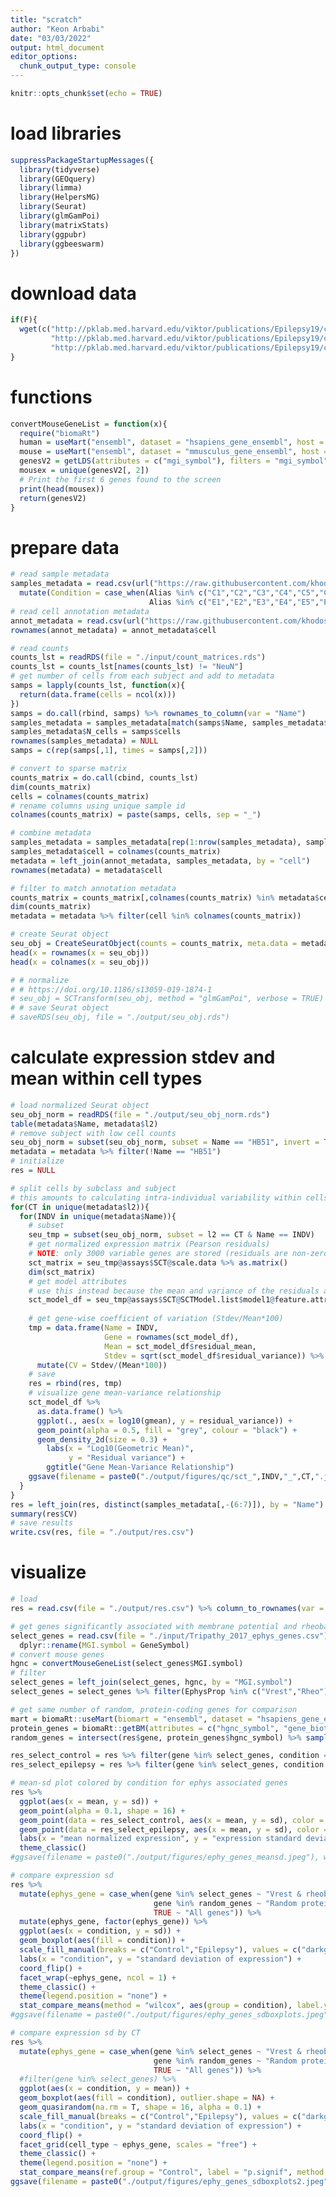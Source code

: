 ```yaml
---
title: "scratch"
author: "Keon Arbabi"
date: "03/03/2022"
output: html_document
editor_options: 
  chunk_output_type: console
---
```


```r
knitr::opts_chunk$set(echo = TRUE)
```

# load libraries 
```r
suppressPackageStartupMessages({
  library(tidyverse)
  library(GEOquery)
  library(limma)
  library(HelpersMG)
  library(Seurat)
  library(glmGamPoi)
  library(matrixStats)
  library(ggpubr)
  library(ggbeeswarm)
})
```

# download data
```r
if(F){
  wget(c("http://pklab.med.harvard.edu/viktor/publications/Epilepsy19/count_matrices.rds",
         "http://pklab.med.harvard.edu/viktor/publications/Epilepsy19/con_filt_cells.rds",
         "http://pklab.med.harvard.edu/viktor/publications/Epilepsy19/con_filt_samples.rds"))
}
```

# functions
```r
convertMouseGeneList = function(x){
  require("biomaRt")
  human = useMart("ensembl", dataset = "hsapiens_gene_ensembl", host = "https://dec2021.archive.ensembl.org/")
  mouse = useMart("ensembl", dataset = "mmusculus_gene_ensembl", host = "https://dec2021.archive.ensembl.org/")
  genesV2 = getLDS(attributes = c("mgi_symbol"), filters = "mgi_symbol", values = x , mart = mouse, attributesL = c("hgnc_symbol"), martL = human, uniqueRows=T)
  mousex = unique(genesV2[, 2])
  # Print the first 6 genes found to the screen
  print(head(mousex))
  return(genesV2)
}
```

# prepare data 
```r
# read sample metadata
samples_metadata = read.csv(url("https://raw.githubusercontent.com/khodosevichlab/Epilepsy19/master/metadata/sample_info.csv")) %>%
  mutate(Condition = case_when(Alias %in% c("C1","C2","C3","C4","C5","C6","C7","C8","C9","C10") ~ "Control",
                               Alias %in% c("E1","E2","E3","E4","E5","E6","E7","E8","E9") ~ "Epilepsy"))
# read cell annotation metadata 
annot_metadata = read.csv(url("https://raw.githubusercontent.com/khodosevichlab/Epilepsy19/master/metadata/annotation.csv"))
rownames(annot_metadata) = annot_metadata$cell

# read counts
counts_lst = readRDS(file = "./input/count_matrices.rds")
counts_lst = counts_lst[names(counts_lst) != "NeuN"]
# get number of cells from each subject and add to metadata
samps = lapply(counts_lst, function(x){
  return(data.frame(cells = ncol(x)))
})
samps = do.call(rbind, samps) %>% rownames_to_column(var = "Name")
samples_metadata = samples_metadata[match(samps$Name, samples_metadata$Name),]
samples_metadata$N_cells = samps$cells
rownames(samples_metadata) = NULL
samps = c(rep(samps[,1], times = samps[,2]))

# convert to sparse matrix
counts_matrix = do.call(cbind, counts_lst)
dim(counts_matrix)
cells = colnames(counts_matrix)
# rename columns using unique sample id
colnames(counts_matrix) = paste(samps, cells, sep = "_")

# combine metadata
samples_metadata = samples_metadata[rep(1:nrow(samples_metadata), samples_metadata$N_cells),]
samples_metadata$cell = colnames(counts_matrix)
metadata = left_join(annot_metadata, samples_metadata, by = "cell")
rownames(metadata) = metadata$cell

# filter to match annotation metadata 
counts_matrix = counts_matrix[,colnames(counts_matrix) %in% metadata$cell]
dim(counts_matrix)
metadata = metadata %>% filter(cell %in% colnames(counts_matrix))

# create Seurat object
seu_obj = CreateSeuratObject(counts = counts_matrix, meta.data = metadata)
head(x = rownames(x = seu_obj))
head(x = colnames(x = seu_obj))

# # normalize
# # https://doi.org/10.1186/s13059-019-1874-1
# seu_obj = SCTransform(seu_obj, method = "glmGamPoi", verbose = TRUE)
# # save Seurat object
# saveRDS(seu_obj, file = "./output/seu_obj.rds")

```

# calculate expression stdev and mean within cell types
```r
# load normalized Seurat object 
seu_obj_norm = readRDS(file = "./output/seu_obj_norm.rds")
table(metadata$Name, metadata$l2)
# remove subject with low cell counts 
seu_obj_norm = subset(seu_obj_norm, subset = Name == "HB51", invert = TRUE)
metadata = metadata %>% filter(!Name == "HB51")
# initialize
res = NULL

# split cells by subclass and subject
# this amounts to calculating intra-individual variability within cells types 
for(CT in unique(metadata$l2)){
  for(INDV in unique(metadata$Name)){
    # subset
    seu_tmp = subset(seu_obj_norm, subset = l2 == CT & Name == INDV)
    # get normalized expression matrix (Pearson residuals)
    # NOTE: only 3000 variable genes are stored (residuals are non-zero and therefore can't be save in a sparse matrix)
    sct_matrix = seu_tmp@assays$SCT@scale.data %>% as.matrix() 
    dim(sct_matrix)
    # get model attributes
    # use this instead because the mean and variance of the residuals are available for every gene 
    sct_model_df = seu_tmp@assays$SCT@SCTModel.list$model1@feature.attributes
    
    # get gene-wise coefficient of variation (Stdev/Mean*100)
    tmp = data.frame(Name = INDV,
                     Gene = rownames(sct_model_df),
                     Mean = sct_model_df$residual_mean,
                     Stdev = sqrt(sct_model_df$residual_variance)) %>%
      mutate(CV = Stdev/(Mean*100))
    # save
    res = rbind(res, tmp)
    # visualize gene mean-variance relationship
    sct_model_df %>%
      as.data.frame() %>%
      ggplot(., aes(x = log10(gmean), y = residual_variance)) +
      geom_point(alpha = 0.5, fill = "grey", colour = "black") +
      geom_density_2d(size = 0.3) +
        labs(x = "Log10(Geometric Mean)", 
             y = "Residual variance") +
        ggtitle("Gene Mean-Variance Relationship") 
    ggsave(filename = paste0("./output/figures/qc/sct_",INDV,"_",CT,".jpeg"), width = 6, height = 5.5)
  }
}
res = left_join(res, distinct(samples_metadata[,-(6:7)]), by = "Name")
summary(res$CV)
# save results 
write.csv(res, file = "./output/res.csv")

```

# visualize
```r
# load 
res = read.csv(file = "./output/res.csv") %>% column_to_rownames(var = "X")

# get genes significantly associated with membrane potential and rheobase
select_genes = read.csv(file = "./input/Tripathy_2017_ephys_genes.csv")[,-1] %>%
  dplyr::rename(MGI.symbol = GeneSymbol)
# convert mouse genes 
hgnc = convertMouseGeneList(select_genes$MGI.symbol)
# filter
select_genes = left_join(select_genes, hgnc, by = "MGI.symbol") 
select_genes = select_genes %>% filter(EphysProp %in% c("Vrest","Rheo")) %>% pull(HGNC.symbol)

# get same number of random, protein-coding genes for comparison
mart = biomaRt::useMart(biomart = "ensembl", dataset = "hsapiens_gene_ensembl")
protein_genes = biomaRt::getBM(attributes = c("hgnc_symbol", "gene_biotype"), filters = c("hgnc_symbol", "biotype"), values = list(unique(res$gene), "protein_coding"), mart = mart)
random_genes = intersect(res$gene, protein_genes$hgnc_symbol) %>% sample(.,length(select_genes), replace = FALSE)

res_select_control = res %>% filter(gene %in% select_genes, condition == "Control") 
res_select_epilepsy = res %>% filter(gene %in% select_genes, condition == "Epilepsy") 

# mean-sd plot colored by condition for ephys associated genes 
res %>%
  ggplot(aes(x = mean, y = sd)) +
  geom_point(alpha = 0.1, shape = 16) +
  geom_point(data = res_select_control, aes(x = mean, y = sd), color = "darkgreen", alpha = 0.5, size = 2, shape = 16) +
  geom_point(data = res_select_epilepsy, aes(x = mean, y = sd), color = "darkorange", alpha = 0.5, size = 2, shape = 16) +
  labs(x = "mean normalized expression", y = "expression standard deviation") +
  theme_classic()
#ggsave(filename = paste0("./output/figures/ephy_genes_meansd.jpeg"), width = 9, height = 5)

# compare expression sd 
res %>%
  mutate(ephys_gene = case_when(gene %in% select_genes ~ "Vrest & rheobase associated genes", 
                                gene %in% random_genes ~ "Random protein-coding genes",
                                TRUE ~ "All genes")) %>% 
  mutate(ephys_gene, factor(ephys_gene)) %>%
  ggplot(aes(x = condition, y = sd)) + 
  geom_boxplot(aes(fill = condition)) +
  scale_fill_manual(breaks = c("Control","Epilepsy"), values = c("darkgreen","darkorange")) +
  labs(x = "condition", y = "standard deviation of expression") +
  coord_flip() +
  facet_wrap(~ephys_gene, ncol = 1) +
  theme_classic() +
  theme(legend.position = "none") +
  stat_compare_means(method = "wilcox", aes(group = condition), label.y = 1, label.x = 0.6, size = 3)
#ggsave(filename = paste0("./output/figures/ephy_genes_sdboxplots.jpeg"), width = 9, height = 6)

# compare expression sd by CT
res %>%
  mutate(ephys_gene = case_when(gene %in% select_genes ~ "Vrest & rheobase associated genes", 
                                gene %in% random_genes ~ "Random protein-coding genes",
                                TRUE ~ "All genes")) %>% 
  #filter(gene %in% select_genes) %>%
  ggplot(aes(x = condition, y = mean)) + 
  geom_boxplot(aes(fill = condition), outlier.shape = NA) +
  geom_quasirandom(na.rm = T, shape = 16, alpha = 0.1) + 
  scale_fill_manual(breaks = c("Control","Epilepsy"), values = c("darkgreen","darkorange")) +
  labs(x = "condition", y = "standard deviation of expression") +
  coord_flip() +
  facet_grid(cell_type ~ ephys_gene, scales = "free") +
  theme_classic() +
  theme(legend.position = "none") +
  stat_compare_means(ref.group = "Control", label = "p.signif", method = "wilcox", label.y = 0.8) 
ggsave(filename = paste0("./output/figures/ephy_genes_sdboxplots2.jpeg"), width = 9, height = 12)

  
```












